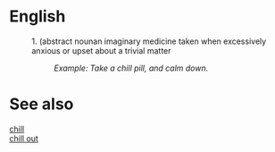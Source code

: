 =English=
: 1. (abstract nounan imaginary medicine taken when excessively anxious or upset about a trivial matter
::''Example: Take a chill pill, and calm down.''

=See also=
[[chill]]<br/>
[[chill out]]